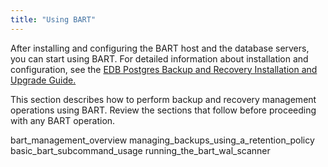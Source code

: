 ```yaml
---
title: "Using BART"
---
```


<div id="using_bart" class="registered_link"></div>


After installing and configuring the BART host and the database servers, you can start using BART. For detailed information about installation and configuration, see the [EDB Postgres Backup and Recovery Installation and Upgrade Guide.](https://www.enterprisedb.com/edb-docs)

This section describes how to perform backup and recovery management operations using BART. Review the sections that follow before proceeding with any BART operation.

<div class="toctree" maxdepth="3">

bart\_management\_overview managing\_backups\_using\_a\_retention\_policy basic\_bart\_subcommand\_usage running\_the\_bart\_wal\_scanner

</div>
